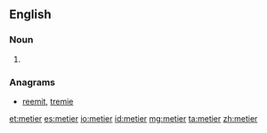{{also|Metier|métier}}
==English==

===Noun===
{{en-noun}}

# {{alternative spelling of|métier}}

===Anagrams===
* [[reemit#English|reemit]], [[tremie#English|tremie]]

[[et:metier]]
[[es:metier]]
[[io:metier]]
[[id:metier]]
[[mg:metier]]
[[ta:metier]]
[[zh:metier]]